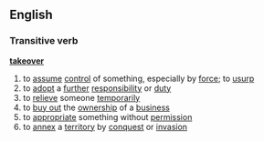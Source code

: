 ==English==
===Transitive verb===
'''[[take]][[over]]'''
# to [[assume]] [[control]] of something, especially by [[force]]; to [[usurp]]
# to [[adopt]] a [[further]] [[responsibility]] or [[duty]]
# to [[relieve]] someone [[temporarily]]
# to [[buy out]] the [[ownership]] of a [[business]]
# to [[appropriate]] something without [[permission]]
# to [[annex]] a [[territory]] by [[conquest]] or [[invasion]]